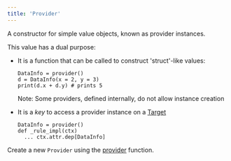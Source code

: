 ```yaml
---
title: 'Provider'
---
```




A constructor for simple value objects, known as provider instances.

This value has a dual purpose:

- It is a function that can be called to construct 'struct'-like values:

  ```
  DataInfo = provider()
  d = DataInfo(x = 2, y = 3)
  print(d.x + d.y) # prints 5
  ```

   Note: Some providers, defined internally, do not allow instance creation
- It is a _key_ to access a provider instance on a [Target](../builtins/Target.html)

  ```
  DataInfo = provider()
  def _rule_impl(ctx)
    ... ctx.attr.dep[DataInfo]
  ```


Create a new `Provider` using the [provider](../globals/bzl.html#provider) function.
